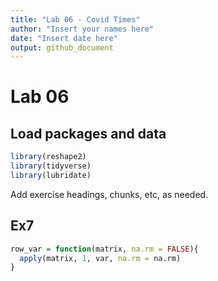```yaml
---
title: "Lab 06 - Covid Times"
author: "Insert your names here"
date: "Insert date here"
output: github_document
---
```


# Lab 06

## Load packages and data

```r
library(reshape2)
library(tidyverse)
library(lubridate)
```


Add exercise headings, chunks, etc, as needed.

## Ex7

```r
row_var = function(matrix, na.rm = FALSE){
  apply(matrix, 1, var, na.rm = na.rm)
}
```
